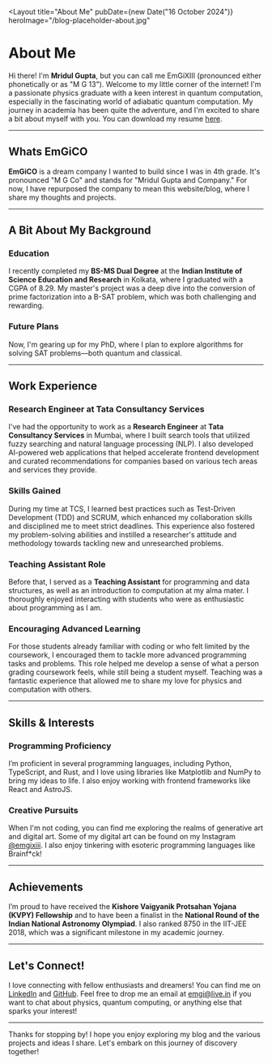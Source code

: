 
<Layout
  title="About Me"
  pubDate={new Date("16 October 2024")}
  heroImage="/blog-placeholder-about.jpg"
>

# About Me

Hi there! I'm **Mridul Gupta**, but you can call me EmGiXIII (pronounced either phonetically or as "M G 13"). Welcome to my little corner of the internet! I'm a passionate physics graduate with a keen interest in quantum computation, especially in the fascinating world of adiabatic quantum computation. My journey in academia has been quite the adventure, and I'm excited to share a bit about myself with you. You can download my resume [here](/resume.pdf).

---

## Whats EmGiCO

**EmGiCO** is a dream company I wanted to build since I was in 4th grade. It's pronounced "M G Co" and stands for "Mridul Gupta and Company." For now, I have repurposed the company to mean this website/blog, where I share my thoughts and projects.

---

## A Bit About My Background

### Education

I recently completed my **BS-MS Dual Degree** at the **Indian Institute of Science Education and Research** in Kolkata, where I graduated with a CGPA of 8.29. My master's project was a deep dive into the conversion of prime factorization into a B-SAT problem, which was both challenging and rewarding.

### Future Plans

Now, I'm gearing up for my PhD, where I plan to explore algorithms for solving SAT problems—both quantum and classical.

---

## Work Experience

### Research Engineer at Tata Consultancy Services

I've had the opportunity to work as a **Research Engineer** at **Tata Consultancy Services** in Mumbai, where I built search tools that utilized fuzzy searching and natural language processing (NLP). I also developed AI-powered web applications that helped accelerate frontend development and curated recommendations for companies based on various tech areas and services they provide.

### Skills Gained

During my time at TCS, I learned best practices such as Test-Driven Development (TDD) and SCRUM, which enhanced my collaboration skills and disciplined me to meet strict deadlines. This experience also fostered my problem-solving abilities and instilled a researcher's attitude and methodology towards tackling new and unresearched problems.

### Teaching Assistant Role

Before that, I served as a **Teaching Assistant** for programming and data structures, as well as an introduction to computation at my alma mater. I thoroughly enjoyed interacting with students who were as enthusiastic about programming as I am.

### Encouraging Advanced Learning

For those students already familiar with coding or who felt limited by the coursework, I encouraged them to tackle more advanced programming tasks and problems. This role helped me develop a sense of what a person grading coursework feels, while still being a student myself. Teaching was a fantastic experience that allowed me to share my love for physics and computation with others.

---

## Skills & Interests

### Programming Proficiency

I’m proficient in several programming languages, including Python, TypeScript, and Rust, and I love using libraries like Matplotlib and NumPy to bring my ideas to life. I also enjoy working with frontend frameworks like React and AstroJS.

### Creative Pursuits

When I'm not coding, you can find me exploring the realms of generative art and digital art. Some of my digital art can be found on my Instagram [@emgixiii](https://www.instagram.com/emgixiii). I also enjoy tinkering with esoteric programming languages like Brainf\*ck!

---

## Achievements

I’m proud to have received the **Kishore Vaigyanik Protsahan Yojana (KVPY) Fellowship** and to have been a finalist in the **National Round of the Indian National Astronomy Olympiad**. I also ranked 8750 in the IIT-JEE 2018, which was a significant milestone in my academic journey.

---

## Let's Connect!

I love connecting with fellow enthusiasts and dreamers! You can find me on [LinkedIn](https://www.linkedin.com/in/emgixiii/) and [GitHub](https://github.com/emgi13). Feel free to drop me an email at [emgi@live.in](mailto:emgi@live.in) if you want to chat about physics, quantum computing, or anything else that sparks your interest!

---

Thanks for stopping by! I hope you enjoy exploring my blog and the various projects and ideas I share. Let's embark on this journey of discovery together!

</Layout>
